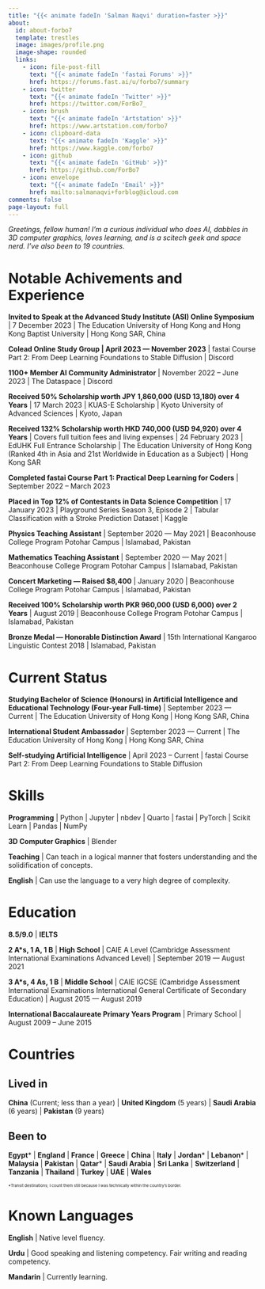 ```yaml
---
title: "{{< animate fadeIn 'Salman Naqvi' duration=faster >}}"
about:
  id: about-forbo7
  template: trestles
  image: images/profile.png
  image-shape: rounded
  links:
    - icon: file-post-fill
      text: "{{< animate fadeIn 'fastai Forums' >}}"
      href: https://forums.fast.ai/u/forbo7/summary
    - icon: twitter
      text: "{{< animate fadeIn 'Twitter' >}}"
      href: https://twitter.com/ForBo7_
    - icon: brush
      text: "{{< animate fadeIn 'Artstation' >}}"
      href: https://www.artstation.com/forbo7
    - icon: clipboard-data
      text: "{{< animate fadeIn 'Kaggle' >}}"
      href: https://www.kaggle.com/forbo7
    - icon: github
      text: "{{< animate fadeIn 'GitHub' >}}"
      href: https://github.com/ForBo7
    - icon: envelope
      text: "{{< animate fadeIn 'Email' >}}"
      href: mailto:salmanaqvi+forblog@icloud.com
comments: false
page-layout: full
---
```


:::{.animate__animated .animate__slideInRight .animate__faster}
_Greetings, fellow human! I’m a curious individual who does AI, dabbles in 3D computer graphics, loves learning, and is a scitech geek and space nerd. I’ve also been to 19 countries._
:::

::::{.animate__animated .animate__slideInUp .animate__faster}
:::{.panel-tabset}

# Notable Achivements and Experience

**Invited to Speak at the Advanced Study Institute (ASI) Online Symposium** | 7 December 2023 | The Education University of Hong Kong and Hong Kong Baptist University | Hong Kong SAR, China

**Colead Online Study Group | April 2023 — November 2023** | fastai Course Part 2: From Deep Learning Foundations to Stable Diffusion | Discord

**1100+ Member AI Community Administrator** | November 2022 – June 2023 | The Dataspace | Discord

**Received 50% Scholarship worth JPY 1,860,000 (USD 13,180) over 4 Years** | 17 March 2023 | KUAS-E Scholarship | Kyoto University of Advanced Sciences | Kyoto, Japan

**Received 132% Scholarship worth HKD 740,000 (USD 94,920) over 4 Years** | Covers full tuition fees and living expenses | 24 February 2023 | EdUHK Full Entrance Scholarship | The Education University of Hong Kong (Ranked 4th in Asia and 21st Worldwide in Education as a Subject) | Hong Kong SAR

**Completed fastai Course Part 1: Practical Deep Learning for Coders** | September 2022 – March 2023

**Placed in Top 12% of Contestants in Data Science Competition** | 17 January 2023 | Playground Series Season 3, Episode 2 | Tabular Classification with a Stroke Prediction Dataset | Kaggle

**Physics Teaching Assistant** | September 2020 — May 2021 | Beaconhouse College Program Potohar Campus | Islamabad, Pakistan

**Mathematics Teaching Assistant** | September 2020 — May 2021 | Beaconhouse College Program Potohar Campus | Islamabad, Pakistan

**Concert Marketing — Raised \$8,400** | January 2020 | Beaconhouse College Program Potohar Campus | Islamabad, Pakistan

[//]: # (24 August 2019?)

**Received 100% Scholarship worth PKR 960,000 (USD 6,000) over 2 Years** | August 2019 | Beaconhouse College Program Potohar Campus | Islamabad, Pakistan

**Bronze Medal — Honorable Distinction Award** | 15th International Kangaroo Linguistic Contest 2018 | Islamabad, Pakistan

<!-- TODO: # Notable Works -->

# Current Status

**Studying Bachelor of Science (Honours) in Artificial Intelligence and Educational Technology (Four-year Full-time)** | September 2023 — Current | The Education University of Hong Kong | Hong Kong SAR, China

**International Student Ambassador** | September 2023 — Current | The Education University of Hong Kong | Hong Kong SAR, China

**Self-studying Artificial Intelligence** | April 2023 – Current | fastai Course Part 2: From Deep Learning Foundations to Stable Diffusion

# Skills

**Programming** | Python | Jupyter | nbdev | Quarto | fastai | PyTorch | Scikit Learn | Pandas | NumPy

**3D Computer Graphics** | Blender

**Teaching** | Can teach in a logical manner that fosters understanding and the solidification of concepts.

**English** | Can use the language to a very high degree of complexity.

:::

:::{.panel-tabset}

# Education

**8.5/9.0** | **IELTS**

**2 A\*s, 1 A, 1 B** | **High School** | CAIE A Level (Cambridge Assessment International Examinations Advanced Level) | September 2019 — August 2021

**3 A\*s, 4 As, 1 B** | **Middle School** | CAIE IGCSE (Cambridge Assessment International Examinations International General Certificate of Secondary
Education) | August 2015 — August 2019

**International Baccalaureate Primary Years Program** | Primary School | August 2009 – June 2015

# Countries

## Lived in

**China** (Current; less than a year) | **United Kingdom** (5 years) | **Saudi Arabia** (6 years) | **Pakistan** (9 years)

## Been to

<!-- TODO: Use footnotes instead of asterisks. -->
<!-- Need to figure out how to make all footnotes reference the same footnote -->

**Egypt*** | **England** | **France** | **Greece** | **China** | **Italy** | **Jordan*** | **Lebanon*** | **Malaysia** | **Pakistan** | **Qatar*** | **Saudi Arabia** | **Sri Lanka** | **Switzerland** | **Tanzania** | **Thailand** | **Turkey** | **UAE** | **Wales**

<span style="font-size:8px">*Transit destinations; I count them still because I was technically within the country's border.</span>

# Known Languages

**English** | Native level fluency.

**Urdu** | Good speaking and listening competency. Fair writing and reading competency.

**Mandarin** | Currently learning.

:::
::::

<br></br>
<br></br>
